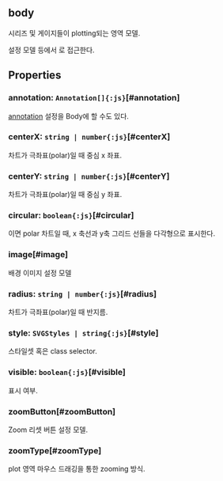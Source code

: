 ## **body**
시리즈 및 게이지들이 plotting되는 영역 모델.

설정 모델 등에서 <Content type="expression" value="'body'"></Content>로 접근한다.
## Properties

### annotation: `Annotation[]{:js}`[#annotation]
[annotation](/config/config#annotation) 설정을 Body에 할 수도 있다.  
<DefaultValue value="undefined" contents=""></DefaultValue>
### centerX: `string | number{:js}`[#centerX]
차트가 극좌표(polar)일 때 중심 x 좌표.  
<DefaultValue value="undefined" contents=""></DefaultValue>
### centerY: `string | number{:js}`[#centerY]
차트가 극좌표(polar)일 때 중심 y 좌표.  
<DefaultValue value="undefined" contents=""></DefaultValue>
### circular: `boolean{:js}`[#circular]
<Content type="keyword" value="false"></Content>이면 polar 차트일 때, x 축선과 y축 그리드 선들을 다각형으로 표시한다.  
<DefaultValue value="true" contents=""></DefaultValue>
### image[#image]
배경 이미지 설정 모델  
<DefaultValue value="..." contents=""></DefaultValue>
### radius: `string | number{:js}`[#radius]
차트가 극좌표(polar)일 때 반지름.  
<DefaultValue value="undefined" contents=""></DefaultValue>
### style: `SVGStyles | string{:js}`[#style]
스타일셋 혹은 class selector.  
<DefaultValue value="undefined" contents=""></DefaultValue>
### visible: `boolean{:js}`[#visible]
표시 여부.  
<DefaultValue value="true" contents=""></DefaultValue>
### zoomButton[#zoomButton]
Zoom 리셋 버튼 설정 모델.  
<DefaultValue value="..." contents=""></DefaultValue>
### zoomType[#zoomType]
plot 영역 마우스 드래깅을 통한 zooming 방식.  
<DefaultValue value="ZoomType.NONE" contents=""></DefaultValue>